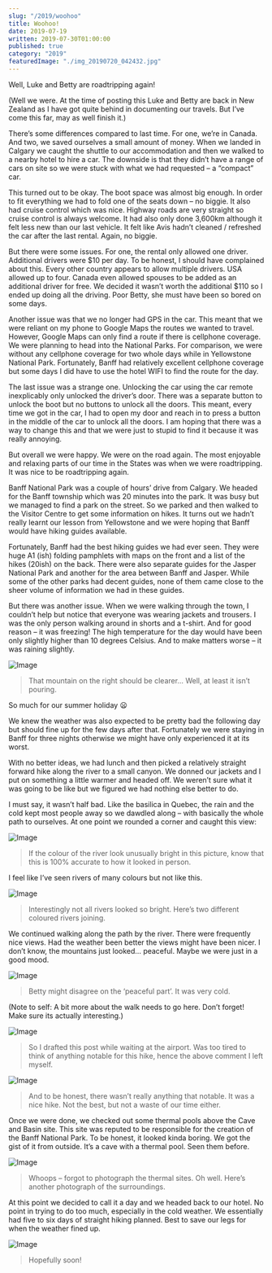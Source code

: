 ```yaml
---
slug: "/2019/woohoo"
title: Woohoo!
date: 2019-07-19
written: 2019-07-30T01:00:00
published: true
category: "2019"
featuredImage: "./img_20190720_042432.jpg"
---
```


Well, Luke and Betty are roadtripping again!

(Well we were. At the time of posting this Luke and Betty are back in New Zealand as I have got quite behind in documenting our travels. But I’ve come this far, may as well finish it.)

There’s some differences compared to last time. For one, we’re in Canada. And two, we saved ourselves a small amount of money. When we landed in Calgary we caught the shuttle to our accommodation and then we walked to a nearby hotel to hire a car. The downside is that they didn’t have a range of cars on site so we were stuck with what we had requested – a “compact” car.

This turned out to be okay. The boot space was almost big enough. In order to fit everything we had to fold one of the seats down – no biggie. It also had cruise control which was nice. Highway roads are very straight so cruise control is always welcome. It had also only done 3,600km although it felt less new than our last vehicle. It felt like Avis hadn’t cleaned / refreshed the car after the last rental. Again, no biggie.

But there were some issues. For one, the rental only allowed one driver. Additional drivers were $10 per day. To be honest, I should have complained about this. Every other country appears to allow multiple drivers. USA allowed up to four. Canada even allowed spouses to be added as an additional driver for free. We decided it wasn’t worth the additional $110 so I ended up doing all the driving. Poor Betty, she must have been so bored on some days.

Another issue was that we no longer had GPS in the car. This meant that we were reliant on my phone to Google Maps the routes we wanted to travel. However, Google Maps can only find a route if there is cellphone coverage. We were planning to head into the National Parks. For comparison, we were without any cellphone coverage for two whole days while in Yellowstone National Park. Fortunately, Banff had relatively excellent cellphone coverage but some days I did have to use the hotel WIFI to find the route for the day.

The last issue was a strange one. Unlocking the car using the car remote inexplicably only unlocked the driver’s door. There was a separate button to unlock the boot but no buttons to unlock all the doors. This meant, every time we got in the car, I had to open my door and reach in to press a button in the middle of the car to unlock all the doors. I am hoping that there was a way to change this and that we were just to stupid to find it because it was really annoying.

But overall we were happy. We were on the road again. The most enjoyable and relaxing parts of our time in the States was when we were roadtripping. It was nice to be roadtripping again.

Banff National Park was a couple of hours’ drive from Calgary. We headed for the Banff township which was 20 minutes into the park. It was busy but we managed to find a park on the street. So we parked and then walked to the Visitor Centre to get some information on hikes. It turns out we hadn’t really learnt our lesson from Yellowstone and we were hoping that Banff would have hiking guides available.

Fortunately, Banff had the best hiking guides we had ever seen. They were huge A1 (ish) folding pamphlets with maps on the front and a list of the hikes (20ish) on the back. There were also separate guides for the Jasper National Park and another for the area between Banff and Jasper. While some of the other parks had decent guides, none of them came close to the sheer volume of information we had in these guides.

But there was another issue. When we were walking through the town, I couldn’t help but notice that everyone was wearing jackets and trousers. I was the only person walking around in shorts and a t-shirt. And for good reason – it was freezing! The high temperature for the day would have been only slightly higher than 10 degrees Celsius. And to make matters worse – it was raining slightly.

![Image](img_20190720_033838.jpg)

> That mountain on the right should be clearer… Well, at least it isn’t pouring.

So much for our summer holiday 😦

We knew the weather was also expected to be pretty bad the following day but should fine up for the few days after that. Fortunately we were staying in Banff for three nights otherwise we might have only experienced it at its worst.

With no better ideas, we had lunch and then picked a relatively straight forward hike along the river to a small canyon. We donned our jackets and I put on something a little warmer and headed off. We weren’t sure what it was going to be like but we figured we had nothing else better to do.

I must say, it wasn’t half bad. Like the basilica in Quebec, the rain and the cold kept most people away so we dawdled along – with basically the whole path to ourselves. At one point we rounded a corner and caught this view:

![Image](img_20190720_041612.jpg)

> If the colour of the river look unusually bright in this picture, know that this is 100% accurate to how it looked in person.

I feel like I’ve seen rivers of many colours but not like this.

![Image](img_20190720_042432.jpg)

> Interestingly not all rivers looked so bright. Here’s two different coloured rivers joining.

We continued walking along the path by the river. There were frequently nice views. Had the weather been better the views might have been nicer. I don’t know, the mountains just looked… peaceful. Maybe we were just in a good mood.

![Image](img_20190720_042757-1.jpg)

> Betty might disagree on the ‘peaceful part’. It was very cold.

(Note to self: A bit more about the walk needs to go here. Don’t forget! Make sure its actually interesting.)

![Image](img_20190720_051512.jpg)

> So I drafted this post while waiting at the airport. Was too tired to think of anything notable for this hike, hence the above comment I left myself.

![Image](img_20190720_051117.jpg)

> And to be honest, there wasn’t really anything that notable. It was a nice hike. Not the best, but not a waste of our time either.

Once we were done, we checked out some thermal pools above the Cave and Basin site. This site was reputed to be responsible for the creation of the Banff National Park. To be honest, it looked kinda boring. We got the gist of it from outside. It’s a cave with a thermal pool. Seen them before.

![Image](img_20190720_060752.jpg)

> Whoops – forgot to photograph the thermal sites. Oh well. Here’s another photograph of the surroundings.

At this point we decided to call it a day and we headed back to our hotel. No point in trying to do too much, especially in the cold weather. We essentially had five to six days of straight hiking planned. Best to save our legs for when the weather fined up.

![Image](img_20190720_041836.jpg)

> Hopefully soon!